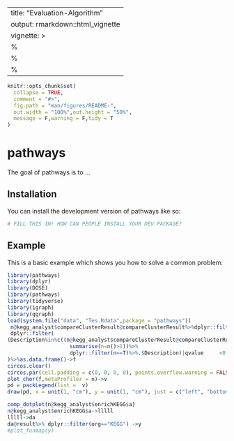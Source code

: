 ```{=html}
<!--
 * @Author: wxm-web 2402715813@qq.com
 * @Date: 2022-02-10 14:45:03
 * @LastEditors: wxm-web 2402715813@qq.com
 * @LastEditTime: 2022-05-22 19:52:49
 * @FilePath: \pathways\vignettes\Evaluation-Algorithm.Rmd
-->
```
---
title: "Evaluation-Algorithm"
output: rmarkdown::html_vignette
vignette: >
  %\VignetteIndexEntry{Evaluation-Algorithm}
  %\VignetteEngine{knitr::rmarkdown}
  %\VignetteEncoding{UTF-8}
---

<!-- README.md is generated from README.Rmd. Please edit that file -->

```r
knitr::opts_chunk$set(
  collapse = TRUE,
  comment = "#>",
  fig.path = "man/figures/README-",
  out.width = "100%",out.height = "50%",
  message = F,warning = F,tidy = T
)
```

# pathways

<!-- badges: start -->

<!-- badges: end -->

The goal of pathways is to ...

## Installation

You can install the development version of pathways like so:

``` r
# FILL THIS IN! HOW CAN PEOPLE INSTALL YOUR DEV PACKAGE?
```

## Example

This is a basic example which shows you how to solve a common problem:

```r
library(pathways)
library(dplyr)
library(DOSE)
library(pathways)
library(tidyverse)
library(igraph)
library(ggraph)
load(system.file("data", "Tes.Rdata",package = "pathways"))
 n@kegg_analyst$compareClusterResult@compareClusterResult%>%dplyr::filter(org=="KEGG")%>%
 dplyr::filter(
(Description%in%c((n@kegg_analyst$compareClusterResult@compareClusterResult%>%group_by(Description)%>%
                    summarise(n=n()>1))%>%
                    dplyr::filter(n==T)%>%.$Description)|qvalue     <0.05)
)%>%as.data.frame()->f
circos.clear()
circos.par(cell.padding = c(0, 0, 0, 0), points.overflow.warning = FALSE,start.degree=90)
plot_chor(f,metaProfiler = n)->v
pd = packLegend(list =  v)
draw(pd, x = unit(1, "cm"), y = unit(1, "cm"), just = c("left", "bottom"))

```

```r
comp_dotplot(n@kegg_analyst$enrichKEGG$a)
n@kegg_analyst$enrichKEGG$a->lllll
lllll->da
da@result%>% dplyr::filter(org=="KEGG") ->y
#plot_funmap(y)
```
